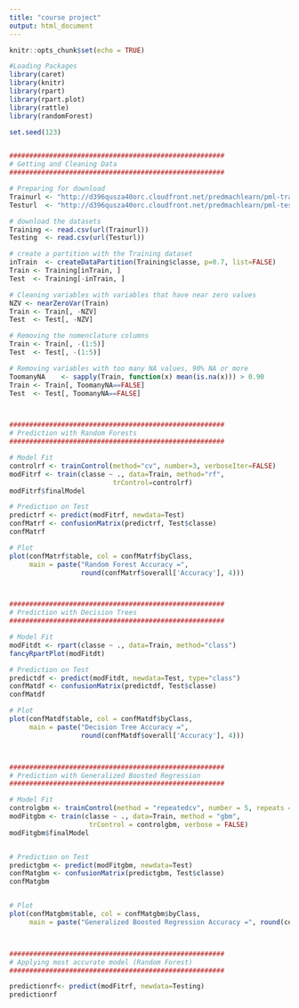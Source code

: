 ---
title: "course project"
output: html_document
---

```{r setup, include=FALSE}
knitr::opts_chunk$set(echo = TRUE)
```



```{r cars}


#Loading Packages
library(caret)
library(knitr)
library(rpart)
library(rpart.plot)
library(rattle)
library(randomForest)

set.seed(123)


######################################################
# Getting and Cleaning Data
######################################################

# Preparing for download
Trainurl <- "http://d396qusza40orc.cloudfront.net/predmachlearn/pml-training.csv"
Testurl  <- "http://d396qusza40orc.cloudfront.net/predmachlearn/pml-testing.csv"

# download the datasets
Training <- read.csv(url(Trainurl))
Testing  <- read.csv(url(Testurl))

# create a partition with the Training dataset 
inTrain  <- createDataPartition(Training$classe, p=0.7, list=FALSE)
Train <- Training[inTrain, ]
Test  <- Training[-inTrain, ]

# Cleaning variables with variables that have near zero values
NZV <- nearZeroVar(Train)
Train <- Train[, -NZV]
Test  <- Test[, -NZV]

# Removing the nomenclature columns
Train <- Train[, -(1:5)]
Test  <- Test[, -(1:5)]

# Removing variables with too many NA values, 90% NA or more
ToomanyNA    <- sapply(Train, function(x) mean(is.na(x))) > 0.90
Train <- Train[, ToomanyNA==FALSE]
Test  <- Test[, ToomanyNA==FALSE]



######################################################
# Prediction with Random Forests
######################################################

# Model Fit
controlrf <- trainControl(method="cv", number=3, verboseIter=FALSE)
modFitrf <- train(classe ~ ., data=Train, method="rf",
                          trControl=controlrf)
modFitrf$finalModel

# Prediction on Test
predictrf <- predict(modFitrf, newdata=Test)
confMatrf <- confusionMatrix(predictrf, Test$classe)
confMatrf

# Plot
plot(confMatrf$table, col = confMatrf$byClass, 
     main = paste("Random Forest Accuracy =",
                  round(confMatrf$overall['Accuracy'], 4)))



######################################################
# Prediction with Decision Trees
######################################################

# Model Fit
modFitdt <- rpart(classe ~ ., data=Train, method="class")
fancyRpartPlot(modFitdt)

# Prediction on Test
predictdf <- predict(modFitdt, newdata=Test, type="class")
confMatdf <- confusionMatrix(predictdf, Test$classe)
confMatdf

# Plot
plot(confMatdf$table, col = confMatdf$byClass, 
     main = paste("Decision Tree Accuracy =",
                  round(confMatdf$overall['Accuracy'], 4)))



######################################################
# Prediction with Generalized Boosted Regression
######################################################

# Model Fit
controlgbm <- trainControl(method = "repeatedcv", number = 5, repeats = 1)
modFitgbm <- train(classe ~ ., data=Train, method = "gbm",
                    trControl = controlgbm, verbose = FALSE)
modFitgbm$finalModel


# Prediction on Test
predictgbm <- predict(modFitgbm, newdata=Test)
confMatgbm <- confusionMatrix(predictgbm, Test$classe)
confMatgbm


# Plot
plot(confMatgbm$table, col = confMatgbm$byClass, 
     main = paste("Generalized Boosted Regression Accuracy =", round(confMatgbm$overall['Accuracy'], 4)))



######################################################
# Applying most accurate model (Random Forest)
######################################################

predictionrf<- predict(modFitrf, newdata=Testing)
predictionrf


```

